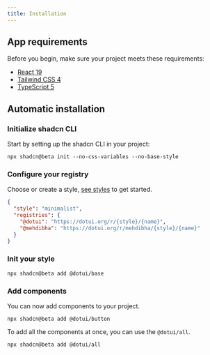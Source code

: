 ```yaml
---
title: Installation
---
```


## App requirements

Before you begin, make sure your project meets these requirements:

- [React 19](https://react.dev)
- [Tailwind CSS 4](https://tailwindcss.com/docs/v4-beta)
- [TypeScript 5](https://www.typescriptlang.org/)

## Automatic installation

<Steps>

### Initialize shadcn CLI

Start by setting up the shadcn CLI in your project:

```package-install
npx shadcn@beta init --no-css-variables --no-base-style
```

### Configure your registry

Choose or create a style, [see styles](/styles) to get started.

```json title="components.json"
{
  "style": "minimalist",
  "registries": {
    "@dotui": "https://dotui.org/r/{style}/{name}",
    "@mehdibha": "https://dotui.org/r/mehdibha/{style}/{name}"
  }
}
```

### Init your style

```package-install
npx shadcn@beta add @dotui/base
```

### Add components

You can now add components to your project.

```package-install
npx shadcn@beta add @dotui/button
```

To add all the components at once, you can use the `@dotui/all`.

```package-install
npx shadcn@beta add @dotui/all
```

</Steps>
